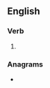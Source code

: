 ==English==

===Verb===
{{head|en|verb form}}

# {{en-past of|caucus}}

===Anagrams===
* {{anagrams|en|caduceus}}
